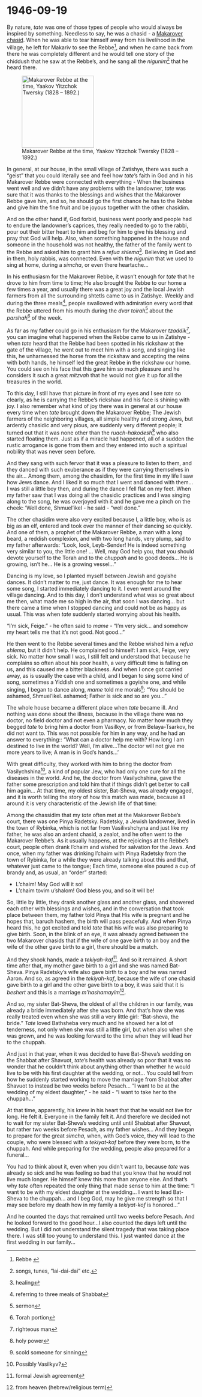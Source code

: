 # 1946-09-19

By nature, _tate_ was one of those types of people who would always be inspired by something. Needless to say, he was a chasid - a <a href="https://en.wikipedia.org/wiki/Makarov_(Hasidic_dynasty)">Makarover chasid</a>. When he was able to tear himself away from his livelihood in the village, he left for Makariv to see the Rebbe^[Rebbe ], and when he came back from there he was completely different and he would tell one story of the chiddush that he saw at the Rebbe's, and he sang all the _nigunim_^[songs, tunes, "lai-dai-dai" etc.] that he heard there. 

![Makarover Rebbe at the time, Yaakov Yitzchok Twersky (1828 – 1892.)](../img/makarover-rebbe.jpg){width=2in}

In general, at our house, in the small village of Zatishye, there was such a "geist" that you could literally see and feel how _tate_'s faith in God and in his Makarover Rebbe were connected with everything - When the business went well and we didn't have any problems with the landowner, _tate_ was sure that it was thanks to the blessings and wishes that the Makarover Rebbe gave him, and so, he should go the first chance he has to the Rebbe and give him the fine fruit and be joyous together with the other chasidim.

And on the other hand if, God forbid, business went poorly and people had to endure the landowner's caprices, they really needed to go to the rabbi, pour out their bitter heart to him and beg for him to give his blessing and pray that God will help. Also, when something happened in the house and someone in the household was not healthy, the father of the family went to the Rebbe and asked him to grant him a _refua shlema_^[healing]. Believing in God and in them, holy rabbis, was connected. Even with the _nigunim_ that we used to sing at home, during a _simcha_, or even there heartache...

In his enthusiasm for the Makarover Rebbe, it wasn't enough for _tate_ that he drove to him from time to time; He also brought the Rebbe to our home a few times a year, and usually there was a great joy and the local Jewish farmers from all the surrounding shtetls came to us in Zatishye. Weekly and during the three meals^[referring to three meals of Shabbat], people swallowed with admiration every word that the Rebbe uttered from his mouth during the _dvar toirah_^[sermon] about the _parshah_^[Torah portion] of the week.

As far as my father could go in his enthusiasm for the Makarover _tzaddik_^[righteous man], you can imagine what happened when the Rebbe came to us in Zatishye - when _tate_ heard that the Rebbe had been spotted in his rickshaw at the gate of the village, he went out to meet him with a song, and singing like this, he unharnessed the horse from the rickshaw and accepting the reins with both hands, he himself led the great Rebbe in the rickshaw our home. You could see on his face that this gave him so much pleasure and he considers it such a great _mitzvah_ that he would not give it up for all the treasures in the world.


To this day, I still have that picture in front of my eyes and I see _tate_ so clearly, as he is carrying the Rebbe's rickshaw and his face is shining with joy. I also remember what kind of joy there was in general at our house every time when _tate_ brought down the Makarover Rebbe; The Jewish farmers of the neighboring villages, all simple healthy and strong Jews, but ardently chasidic and very pious, are suddenly very different people; It turned out that it was none other than the _ruach-hakodesh_^[holy power] who also started floating them. Just as if a miracle had happened, all of a sudden the rustic arrogance is gone from them and they entered into such a spiritual nobility that was never seen before.

And they sang with such fervor that it was a pleasure to listen to them, and they danced with such exuberance as if they were carrying themselves in the air... Among them, among the chasidim, for the first time in my life I saw how Jews dance. And I liked it so much that I went and danced with them... I was still a little boy then, and during the dance I fell flat on my feet. When my father saw that I was doing all the chasidic practices and I was singing along to the song, he was overjoyed with it and he gave me a pinch on the cheek: 'Well done, Shmuel'ikel - he said - "well done."

The other chasidim were also very excited because I, a little boy, who is as big as an elf, entered and took over the manner of their dancing so quickly. And one of them, a prophet of the Makarover Rebbe, a man with a long beard, a reddish complexion, and with two long hands, very plump, said to my father afterwards: "Look, look, Leyb-Sender! He is indeed something very similar to you, the little one! ... Well, may God help you, that you should devote yourself to the Torah and to the _chuppah_ and to good deeds... He is growing, isn't he... He is a growing vessel..."


Dancing is my love, so I planted myself between Jewish and goyishe dances. It didn't matter to me, just dance. It was enough for me to hear some song, I started immediately dancing to it. I even went around the village dancing. And to this day, I don't understand what was so great about me then, what made me so high in the air, that soon I was dancing... but there came a time when I stopped dancing and could not be as happy as usual. This was when _tate_ suddenly started worrying about his health.


"I'm sick, Feige." - he often said to _mame_ - "I'm very sick... and somehow my heart tells me that it's not good. Not good..."

He then went to the Rebbe several times and the Rebbe wished him a _refua shlema_, but it didn't help. He complained to himself: I am sick, Feige, very sick. No matter how small I was, I still felt and understood that because he complains so often about his poor health, a very difficult time is falling on us, and this caused me a bitter blackness. And when I once got carried away, as is usually the case with a child, and I began to sing some kind of song, sometimes a Yiddish one and sometimes a goyishe one, and while singing, I began to dance along, _mame_ told me morals^[scold someone for sinning]: "You should be ashamed, Shmuel'ikel. ashamed; Father is sick and so are you..."

The whole house became a different place when _tate_ became ill. And nothing was done about the illness, because in the village there was no doctor, no field doctor and not even a pharmacy. No matter how much they begged _tate_ to bring him a doctor from Vasilkyv, or from Belaya-Tsarkov, he did not want to. This was not possible for him in any way, and he had an answer to everything:: "What can a doctor help me with? How long I am destined to live in the world? Well, I'm alive...The doctor will not give me more years to live; A man is in God's hands...'


With great difficulty, they worked with him to bring the doctor from Vasilychshina^[Possibly Vasilkyv?], a kind of popular Jew, who had only one cure for all the diseases in the world. And he, the doctor from Vasilychshina, gave the father some prescription and told him that if things didn't get better to call him again... At that time, my oldest sister, Bat-Sheva, was already engaged, and it is worth telling the story of how this match was made, because all around it is very characteristic of the Jewish life of that time:

Among the chassidim that my _tate_ often met at the Makarover Rebbe's court, there was one Pinya Radetsky. Radetsky, a Jewish landowner, lived in the town of Rybinka, which is not far from Vasilivshchyna and just like my father, he was also an ardent chasid, a zealot, and he often went to the Makarover Rebbe's. As it usually happens, at the rejoicings at the Rebbe's court, people often drank l'chaim and wished for salvation for the Jews. And once, when my father was drinking l'chaim with Pinya Radetsky from the town of Rybinka, for a while they were already talking about this and that, whatever just came to the tongue; Each time, someone else poured a cup of brandy and, as usual, an "order" started:

- L'chaim! May God will it so!
- L'chaim tovim u'shalom! God bless you, and so it will be!

So, little by little, they drank another glass and another glass, and showered each other with blessings and wishes, and in the conversation that took place between them, my father told Pinya that His wife is pregnant and he hopes that, baruch hashem, the birth will pass peacefully. And when Pinya heard this, he got excited and told _tate_ that his wife was also preparing to give birth. Soon, in the blink of an eye, it was already agreed between the two Makarover chasids that if the wife of one gave birth to an boy and the wife of the other gave birth to a girl, there should be a match.

And they shook hands, made a _tekiyah-kaf_^[formal Jewish agreement]. And so it remained. A short time after that, my mother gave birth to a girl and she was named Bat-Sheva. Pinya Radetsky's wife also gave birth to a boy and he was named Aaron. And so, as agreed in the _tekiyah-kaf_, because the wife of one chasid gave birth to a girl and the other gave birth to a boy, it was said that it is _beshert_ and this is a marriage _m'hashamayim_^[from heaven (hebrew/religious term)].

And so, my sister Bat-Sheva, the oldest of all the children in our family, was already a bride immediately after she was born. And that's how she was really treated even when she was still a very little girl: "Bat-sheva, the bride." _Tate_ loved Bathsheba very much and he showed her a lot of tenderness, not only when she was still a little girl, but when also when she was grown, and he was  looking forward to the time when they will lead her to the chuppah.

And just in that year, when it was decided to have Bat-Sheva's wedding on the Shabbat after Shavuot, _tate_'s health was already so poor that it was no wonder that he couldn't think about anything other than whether he would live to be with his first daughter at the wedding, or not... You could tell from how he suddenly started working to move the marriage from Shabbat after Shavuot to instead be two weeks before Pesach... "I want to be at the wedding of my eldest daughter," - he said - "I want to take her to the chuppah..."

At that time, apparently, his knew in his heart that that he would not live for long. He felt it. Everyone in the family felt it. And therefore we decided not to wait for my sister Bat-Sheva's wedding until until Shabbat after Shavuot, but rather two weeks before Pesach, as my father wishes...
And they began to prepare for the great _simcha_, when, with God's voice, they will lead to the couple, who were blessed with a _tekiyat-kof_ before they were born, to the chuppah. And while preparing for the wedding, people also prepared for a funeral...

You had to think about it, even when you didn't want to, because _tate_ was already so sick and he was feeling so bad that you knew that he would not live much longer. He himself knew this more than anyone else. And that's why _tate_ often repeated the only thing that made sense to him at the time: "I want to be with my eldest daughter at the wedding... I want to lead Bat-Sheva to the chuppah... and I beg God, may he give me strength so that I may see before my death how in my family a _tekiyat-kof_ is honored..."

And he counted the days that remained until two weeks before Pesach. And he looked forward to the good hour...I also counted the days left until the wedding. But I did not understand the silent tragedy that was taking place there. I was still too young to understand this. I just wanted dance at the first wedding in our family...



